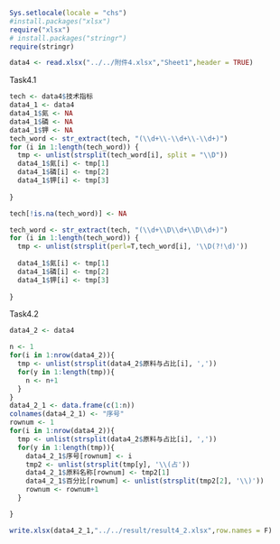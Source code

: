 ```r
Sys.setlocale(locale = "chs")
#install.packages("xlsx")
require("xlsx")
# install.packages("stringr")
require(stringr)
```

```r
data4 <- read.xlsx("../../附件4.xlsx","Sheet1",header = TRUE)

```

Task4.1
```r
tech <- data4$技术指标
data4_1 <- data4
data4_1$氮 <- NA
data4_1$磷 <- NA
data4_1$钾 <- NA
tech_word <- str_extract(tech, "(\\d+\\-\\d+\\-\\d+)")
for (i in 1:length(tech_word)) {
  tmp <- unlist(strsplit(tech_word[i], split = "\\D"))
  data4_1$氮[i] <- tmp[1]
  data4_1$磷[i] <- tmp[2]
  data4_1$钾[i] <- tmp[3]
  
}

tech[!is.na(tech_word)] <- NA

tech_word <- str_extract(tech, "(\\d+\\D\\d+\\D\\d+)")
for (i in 1:length(tech_word)) {
  tmp <- unlist(strsplit(perl=T,tech_word[i], '\\D(?!\d)'))
  
  data4_1$氮[i] <- tmp[1]
  data4_1$磷[i] <- tmp[2]
  data4_1$钾[i] <- tmp[3]
  
}

```

Task4.2
```r
data4_2 <- data4

n <- 1
for(i in 1:nrow(data4_2)){
  tmp <- unlist(strsplit(data4_2$原料与占比[i], ','))
  for(y in 1:length(tmp)){
    n <- n+1
  }
}
data4_2_1 <- data.frame(c(1:n))
colnames(data4_2_1) <- "序号"
rownum <- 1
for(i in 1:nrow(data4_2)){
  tmp <- unlist(strsplit(data4_2$原料与占比[i], ','))
  for(y in 1:length(tmp)){
    data4_2_1$序号[rownum] <- i
    tmp2 <- unlist(strsplit(tmp[y], '\\(占'))
    data4_2_1$原料名称[rownum] <- tmp2[1]
    data4_2_1$百分比[rownum] <- unlist(strsplit(tmp2[2], '\\)'))
    rownum <- rownum+1
  }

}

write.xlsx(data4_2_1,"../../result/result4_2.xlsx",row.names = F)
```



